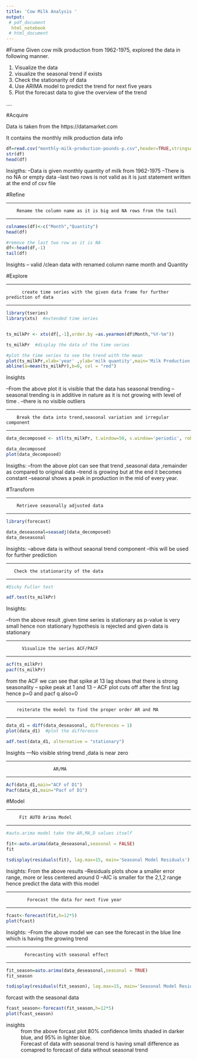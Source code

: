 ---
title: 'Cow Milk Analysis '
output:
 # pdf_document
  html_notebook 
 # html_document
---

#Frame
Given cow milk production from 1962-1975, explored the data in following manner.

   1. Visualize the data 
   2. visualize the seasonal trend if exists
   3. Check the stationarity of data
   4. Use ARIMA model to predict the trend for next five years
   5. Plot the forecast data to give the overview of the trend 


....


#Acquire 

Data is taken from the https://datamarket.com

It contains the monthly milk production  data info 


```{r}
df=read.csv("monthly-milk-production-pounds-p.csv",header=TRUE,stringsAsFactors=F)
str(df)
head(df)
```
Insigths:
 --Data is given monthly quantity of milk from 1962-1975
 --There is no NA or empty data
 --last two rows is not valid as it is just statement written at the end of csv file

#Refine 

*************************************************************************
        Rename the column name as it is big and NA rows from the tail
***************************************************************************

```{r}
  
colnames(df)<-c("Month","Quantity")
head(df)

#remove the last two row as it is NA 
df<-head(df,-1)
tail(df)


```

Insights
-- valid /clean data with renamed column name month and Quantity

#Explore 

*************************************************************************************
          create time series with the given data frame for further prediction of data
**************************************************************************************

```{r}

library(tseries)
library(xts)  #extended time series 


ts_milkPr <- xts(df[,-1],order.by =as.yearmon(df$Month,"%Y-%m"))

ts_milkPr  #display the data of the time series 

#plot the time series to see the trend with the mean
plot(ts_milkPr,xlab='year' ,ylab='milk quantity',main='Milk Production')
abline(a=mean(ts_milkPr),b=0, col = "red")


```


Insights

--From the above plot it is visible that the data has seasonal trending 
--seasonal trending is in additive in nature as it is not growing with level of time .
--there is no visible outliers


**************************************************************************
        Break the data into trend,seasonal variation and irregular component 
***************************************************************************

```{r}

data_decomposed <- stl(ts_milkPr, t.window=50, s.window='periodic', robust=TRUE)

data_decomposed
plot(data_decomposed)


```
Insigths:
--from the above plot can see that trend ,seasonal data ,remainder as compared to original data 
--trend is growing but at the end it becomes constant
--seaonal shows a peak in production in the mid of every year.

#Transform

***************************************************************************
        Retrieve seasonally adjusted data 
***************************************************************************

```{r}
library(forecast)

data_deseasonal=seasadj(data_decomposed)
data_deseasonal

```
Insights:
--above data is without seaonal trend component
--this will be used for further prediction


*********************************************************
       Check the stationarity of the data
*********************************************************

```{r}
#Dicky Fuller test

adf.test(ts_milkPr)

```
Insights:

--from the above result ,given time series is stationary as p-value is very small hence non stationary hypothesis is rejected and given data is stationary

****************************************************************************
          Visualize the series ACF/PACF 
******************************************************************************

```{r}
acf(ts_milkPr)
pacf(ts_milkPr)

```

from the ACF we can see that spike at 13 lag shows that there is strong seasonality
-- spike peak at 1 and 13
-- ACF plot cuts off after the first lag hence p=0 and pacf q also=0

*******************************************************************************
        reiterate the model to find the proper order AR and MA
*********************************************************************************
```{r}
data_d1 = diff(data_deseasonal, differences = 1)
plot(data_d1)  #plot the difference

adf.test(data_d1, alternative = "stationary")
```
Insights
---No visible string trend ,data is near zero


*************************************************************
                      AR/MA
*****************************************************************
```{r}
Acf(data_d1,main="ACF of D1")
Pacf(data_d1,main="Pacf of D1")

```



#Model

********************************************************
         Fit AUTO Arima Model 
********************************************************
```{r}

#auto.arima model take the AR,MA,D values itself

fit<-auto.arima(data_deseasonal,seasonal = FALSE)
fit

tsdisplay(residuals(fit), lag.max=15, main='Seasonal Model Residuals')


```

Insights:
From the above results
--Residuals plots show a smaller error range, more or less centered around 0
--AIC is smaller for the 2,1,2 range hence predict the data with this model

************************************************************
            Forecast the data for next five year
***********************************************************

```{r}
fcast<-forecast(fit,h=12*5)
plot(fcast)

```
Insights: 
--From the above model we can see the forecast in the blue line which is having the growing trend

***********************************************************
           Forecasting with seasonal effect
*************************************************************

```{r}
fit_season=auto.arima(data_deseasonal,seasonal = TRUE)
fit_season

tsdisplay(residuals(fit_season), lag.max=15, main='Seasonal Model Residuals')


```
forcast with the seasonal data

```{r}

fcast_season<-forecast(fit_season,h=12*5)
plot(fcast_season)
```

insights
: from the above forcast plot 80% confidence limits shaded in darker blue, and  95% in lighter blue.
: Forecast of data with seasonal trend is having small difference as comapred to forecast of data     without seasonal trend





